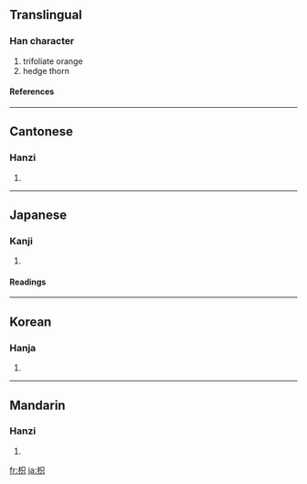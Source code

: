 ==Translingual==
===Han character===
{{Han char|rn=75|rad=木|as=05|sn=9|four=4698<sub>0</sub>|canj=木口金 (DRC)}}
# trifoliate orange
# hedge thorn
====References====
{{Han ref|kx=0517.070|dkj=14583|dj=0905.040|hdz=21183.050|uh=67B3|ud=26547|bh=CF4C|bd=53068}}

----
==Cantonese==
===Hanzi===
{{yue-hanzi|jyut=|y=ji2}}
# {{defn|Cantonese}}

----
==Japanese==
===Kanji===
{{ja-kanji|grade=|rs=木05}}
# {{defn|Japanese}} 
====Readings====
{{ja-readings|on=[[き]] (ki), [[し]] (shi)|kun=[[からたち]] (karatachi)}}

----
==Korean==
===Hanja===
{{ko-hanja|hangeul=[[지]], [[기]]|eumhun=|rv=ji, gi|mr=chi, ki|y=ci, ki}}
# {{defn|Korean}}

----
==Mandarin==
===Hanzi===
{{cmn-hanzi|pin=[[zhī]] ([[zhi1]])|wg=chih<sup>1</sup>}}
# {{defn|Mandarin}}

[[fr:枳]]
[[ja:枳]]